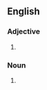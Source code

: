 {{also|downstyle|down style}}
==English==

===Adjective===
{{en-adj|-}}

# {{alternative spelling of|downstyle|lang=en}}

===Noun===
{{en-noun|-}}

# {{alternative spelling of|downstyle|lang=en}}